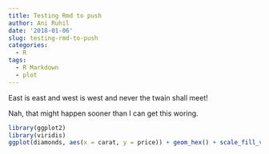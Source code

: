 ```yaml
---
title: Testing Rmd to push
author: Ani Ruhil
date: '2018-01-06'
slug: testing-rmd-to-push
categories:
  - R
tags:
  - R Markdown
  - plot
---
```



East is east and west is west and never the twain shall meet!

Nah, that might happen sooner than I can get this woring. 

```r
library(ggplot2)
library(viridis)
ggplot(diamonds, aes(x = carat, y = price)) + geom_hex() + scale_fill_viridis()
```



